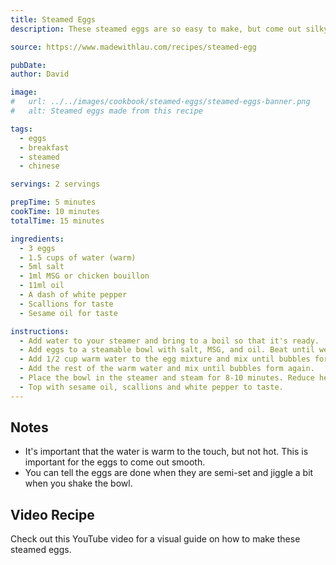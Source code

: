 ```yaml
---
title: Steamed Eggs
description: These steamed eggs are so easy to make, but come out silky and smooth every time. They make a great breakfast.

source: https://www.madewithlau.com/recipes/steamed-egg

pubDate:
author: David

image:
#   url: ../../images/cookbook/steamed-eggs/steamed-eggs-banner.png
#   alt: Steamed eggs made from this recipe

tags:
  - eggs
  - breakfast
  - steamed
  - chinese

servings: 2 servings

prepTime: 5 minutes
cookTime: 10 minutes
totalTime: 15 minutes

ingredients:
  - 3 eggs
  - 1.5 cups of water (warm)
  - 5ml salt
  - 1ml MSG or chicken bouillon
  - 11ml oil
  - A dash of white pepper
  - Scallions for taste
  - Sesame oil for taste

instructions:
  - Add water to your steamer and bring to a boil so that it's ready.
  - Add eggs to a steamable bowl with salt, MSG, and oil. Beat until well combined.
  - Add 1/2 cup warm water to the egg mixture and mix until bubbles form.
  - Add the rest of the warm water and mix until bubbles form again.
  - Place the bowl in the steamer and steam for 8-10 minutes. Reduce heat after steamer is boiling.
  - Top with sesame oil, scallions and white pepper to taste.
---
```



## Notes

- It's important that the water is warm to the touch, but not hot. This is important for the eggs to come out smooth.
- You can tell the eggs are done when they are semi-set and jiggle a bit when you shake the bowl.

<ImageRecipe
  src={tofuTikkaMasala}
  alt='Tofu tikka masala made from this recipe'
/>

## Video Recipe

Check out this YouTube video for a visual guide on how to make these steamed eggs.

<VideoPlayerYouTube src='https://www.youtube-nocookie.com/embed/JAo99RBfmT4?si=OEhPwwzVPm2h7gOH&rel=0' />
